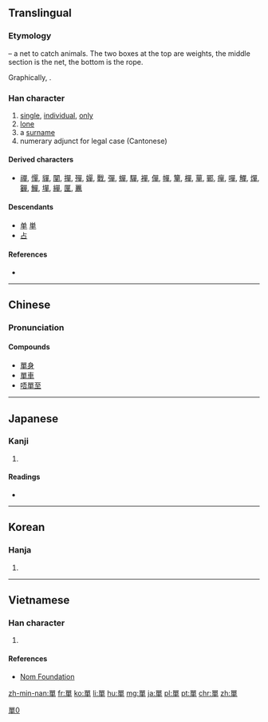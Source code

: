 {{also|单|単}}
==Translingual==
{{ja-forms|[[単]]|[[单]]|單}}

===Etymology===
{{liushu|p}} – a net to catch animals. The two boxes at the top are weights, the middle section is the net, the bottom is the rope.

Graphically, {{Han compound|吅|𠦆}}.

===Han character===
{{Han char|rn=30|rad=口|as=09|sn=12|four=6650<sub>6</sub>|canj=口口田十 (RRWJ)|ids=⿱[[吅]]⿻[[日]][[十]]}}

# [[single]], [[individual]], [[only]]
# [[lone]]
# a [[surname]]
# numerary adjunct for legal case (Cantonese)

====Derived characters====
* [[禪]], [[憚]], [[貚]], [[闡]], [[撣]], [[殫]], [[嬋]], [[戰]], [[彈]], [[蟬]], [[驒]], [[襌]], [[僤]], [[幝]], [[簞]], [[樿]], [[蕇]], [[鄲]], [[癉]], [[嘽]], [[觶]], [[燀]], [[奲]], [[鱓]], [[墠]], [[繟]], [[匰]], [[鼉]]

====Descendants====
* [[单]] [[単]]
* [[占]] {{qualifier|in some characters, such as 战}}

====References====
* {{Han ref|kx=0200.250|dkj=03993|dj=0422.090|hdz=10654.060|uh=55AE|ud=21934|bh=B3E6|bd=46054}}

----

==Chinese==
{{zh-forms|s=单}}

===Pronunciation===
{{zh-pron
|m=dān,chán,shàn
|c=daan1,sin3
|h=pfs=tân
|mn=tan/toaⁿ
|mc=y
|oc=y
|ma=Zh-dan.ogg
|cat=a,pn}}

====Compounds====
* [[單身]]
* [[單車]]
* [[唔單至]]

----

==Japanese==

===Kanji===
{{ja-kanji|grade=|rs=口09|style=ky|shin=単}}

# {{defn|lang=ja|sort=口09}}

====Readings====
* {{ja-readings|goon=[[たん]] (tan), [[ぜん]] (zen)|kanon=[[たん]] (tan), [[せん]] (sen)|kun=[[ひとえ]] (hitoe)}}

[[Category:CJKV characters simplified differently in Japan and China|單0]]

----

==Korean==

===Hanja===
{{ko-hanja|hangeul=[[단]], [[선]]|rv=dan, seon|mr=tan, sŏn|y=tan, sen}}

# {{defn|lang=ko|sort=口09}}

----

==Vietnamese==

===Han character===
{{vi-hantu|[[đơn]], [[đan]], [[thiền]], [[truyên]]|rs=口09}}

# {{defn|lang=vi|sort=口09}}

====References====
*[http://nomfoundation.org/common/nom_details.php?codepoint=55ae&img=1 Nom Foundation]

[[zh-min-nan:單]]
[[fr:單]]
[[ko:單]]
[[li:單]]
[[hu:單]]
[[mg:單]]
[[ja:單]]
[[pl:單]]
[[pt:單]]
[[chr:單]]
[[zh:單]]
